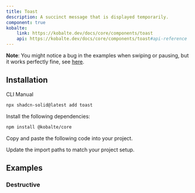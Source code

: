 ```yaml
---
title: Toast
description: A succinct message that is displayed temporarily.
component: true
kobalte:
    link: https://kobalte.dev/docs/core/components/toast
    api: https://kobalte.dev/docs/core/components/toast#api-reference
---
```


<Alert>
<AlertDescription>

**Note**: You might notice a bug in the examples when swiping or pausing, but it works perfectly fine, see [here](https://stackblitz.com/edit/shadcn-solid-toast).

</AlertDescription>
</Alert>

<ComponentPreview name="toast-demo" />

## Installation

<Tabs defaultValue="cli">

<TabsList>
    <TabsTrigger value="cli">CLI</TabsTrigger>
    <TabsTrigger value="manual">Manual</TabsTrigger>
    <TabsIndicator class="bg-primary" />
</TabsList>

<TabsContent value="cli">

```bash
npx shadcn-solid@latest add toast
```

</TabsContent>

<TabsContent value="manual">

<Steps>

<Step>Install the following dependencies:</Step>

```bash
npm install @kobalte/core
```

<Step>Copy and paste the following code into your project.</Step>

<ComponentSource name="toast" />

<Step>Update the import paths to match your project setup.</Step>

</Steps>

</TabsContent>

</Tabs>

## Examples

### Destructive

<ComponentPreview name="toast-destructive" />
